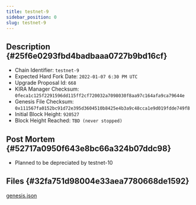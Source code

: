 ```yaml
---
title: testnet-9
sidebar_position: 0
slug: testnet-9
---
```





## Description {#25f6e0293fbd4badbaaa0727b9bd16cf}

- Chain Identifier: `testnet-9`
- Expected Hard Fork Date: `2022-01-07 6:30 PM UTC`
- Upgrade Proposal Id: `668`
- KIRA Manager Checksum: `0feca1c125f2291596dd115ff2cf720032a7098030f8aa97c164afa9ca79644e`
- Genesis File Checksum: `0x111567fa0152bc91d72e395d3604510b8425e4b3a9c48cca1e9d019fdde749f8`
- Initial Block Height: `920527`
- Block Height Reached: `TBD (never stopped)`

## Post Mortem {#52717a0950f643e8bc66a324b07ddc98}

- Planned to be depreciated by testnet-10

## Files {#32fa751d98004e33aea7780668de1592}


[genesis.json](https://prod-files-secure.s3.us-west-2.amazonaws.com/9b5bfc45-bdb5-4b46-80e6-aabe3cae64d0/f8834219-d9e9-4c4d-ae3e-c06ad98ce3f1/genesis.json?X-Amz-Algorithm=AWS4-HMAC-SHA256&X-Amz-Content-Sha256=UNSIGNED-PAYLOAD&X-Amz-Credential=AKIAT73L2G45HZZMZUHI%2F20240520%2Fus-west-2%2Fs3%2Faws4_request&X-Amz-Date=20240520T033459Z&X-Amz-Expires=3600&X-Amz-Signature=8e033fc86c1d2b0cef22aa57541b6392d72e420ba9b7a3dbed4fd7b2a6161a95&X-Amz-SignedHeaders=host&x-id=GetObject)

